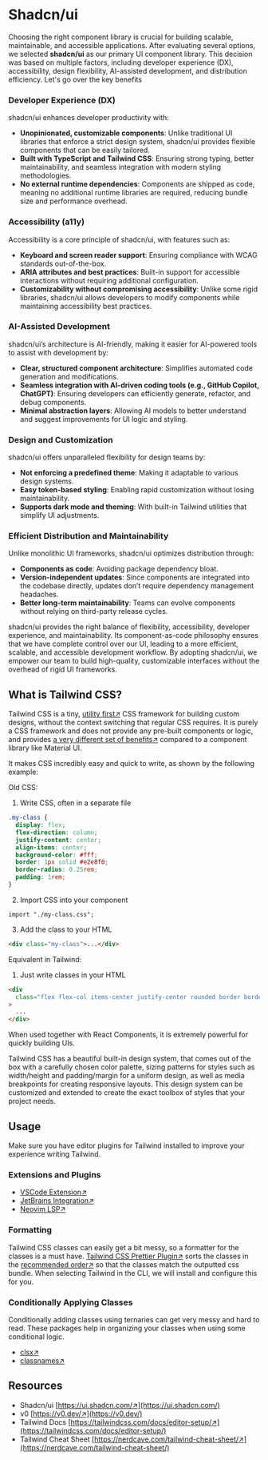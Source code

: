 # Shadcn/ui

Choosing the right component library is crucial for building scalable, maintainable, and accessible applications. After evaluating several options, we selected **shadcn/ui** as our primary UI component library. This decision was based on multiple factors, including developer experience (DX), accessibility, design flexibility, AI-assisted development, and distribution efficiency.
Let's go over the key benefits

### Developer Experience (DX)

shadcn/ui enhances developer productivity with:

- **Unopinionated, customizable components**: Unlike traditional UI libraries that enforce a strict design system, shadcn/ui provides flexible components that can be easily tailored.
- **Built with TypeScript and Tailwind CSS**: Ensuring strong typing, better maintainability, and seamless integration with modern styling methodologies.
- **No external runtime dependencies**: Components are shipped as code, meaning no additional runtime libraries are required, reducing bundle size and performance overhead.

### Accessibility (a11y)

Accessibility is a core principle of shadcn/ui, with features such as:

- **Keyboard and screen reader support**: Ensuring compliance with WCAG standards out-of-the-box.
- **ARIA attributes and best practices**: Built-in support for accessible interactions without requiring additional configuration.
- **Customizability without compromising accessibility**: Unlike some rigid libraries, shadcn/ui allows developers to modify components while maintaining accessibility best practices.

### AI-Assisted Development

shadcn/ui’s architecture is AI-friendly, making it easier for AI-powered tools to assist with development by:

- **Clear, structured component architecture**: Simplifies automated code generation and modifications.
- **Seamless integration with AI-driven coding tools (e.g., GitHub Copilot, ChatGPT)**: Ensuring developers can efficiently generate, refactor, and debug components.
- **Minimal abstraction layers**: Allowing AI models to better understand and suggest improvements for UI logic and styling.

### Design and Customization

shadcn/ui offers unparalleled flexibility for design teams by:

- **Not enforcing a predefined theme**: Making it adaptable to various design systems.
- **Easy token-based styling**: Enabling rapid customization without losing maintainability.
- **Supports dark mode and theming**: With built-in Tailwind utilities that simplify UI adjustments.

### Efficient Distribution and Maintainability

Unlike monolithic UI frameworks, shadcn/ui optimizes distribution through:

- **Components as code**: Avoiding package dependency bloat.
- **Version-independent updates**: Since components are integrated into the codebase directly, updates don’t require dependency management headaches.
- **Better long-term maintainability**: Teams can evolve components without relying on third-party release cycles.

shadcn/ui provides the right balance of flexibility, accessibility, developer experience, and maintainability. Its component-as-code philosophy ensures that we have complete control over our UI, leading to a more efficient, scalable, and accessible development workflow. By adopting shadcn/ui, we empower our team to build high-quality, customizable interfaces without the overhead of rigid UI frameworks.

## What is Tailwind CSS?

Tailwind CSS is a tiny, [utility first↗](https://tailwindcss.com/docs/utility-first) CSS framework for building custom designs, without the context switching that regular CSS requires. It is purely a CSS framework and does not provide any pre-built components or logic, and provides [a very different set of benefits↗](https://www.youtube.com/watch?v=CQuTF-bkOgc) compared to a component library like Material UI.

It makes CSS incredibly easy and quick to write, as shown by the following example:

Old CSS:

1. Write CSS, often in a separate file

```css
.my-class {
  display: flex;
  flex-direction: column;
  justify-content: center;
  align-items: center;
  background-color: #fff;
  border: 1px solid #e2e8f0;
  border-radius: 0.25rem;
  padding: 1rem;
}
```

2. Import CSS into your component

```tsx
import "./my-class.css";
```

3. Add the class to your HTML

```html
<div class="my-class">...</div>
```

Equivalent in Tailwind:

1. Just write classes in your HTML

```html
<div
  class="flex flex-col items-center justify-center rounded border border-gray-200 bg-white p-4"
>
  ...
</div>
```

When used together with React Components, it is extremely powerful for quickly building UIs.

Tailwind CSS has a beautiful built-in design system, that comes out of the box with a carefully chosen color palette, sizing patterns for styles such as width/height and padding/margin for a uniform design, as well as media breakpoints for creating responsive layouts. This design system can be customized and extended to create the exact toolbox of styles that your project needs.

## Usage

Make sure you have editor plugins for Tailwind installed to improve your experience writing Tailwind.

### Extensions and Plugins

* [VSCode Extension↗](https://marketplace.visualstudio.com/items?itemName=bradlc.vscode-tailwindcss)
* [JetBrains Integration↗](https://www.jetbrains.com/help/webstorm/tailwind-css.html#ws_css_tailwind_install)
* [Neovim LSP↗](https://github.com/neovim/nvim-lspconfig/blob/master/doc/server_configurations.md#tailwindcss)

### Formatting

Tailwind CSS classes can easily get a bit messy, so a formatter for the classes is a must have. [Tailwind CSS Prettier Plugin↗](https://github.com/tailwindlabs/prettier-plugin-tailwindcss) sorts the classes in the [recommended order↗](https://tailwindcss.com/blog/automatic-class-sorting-with-prettier#how-classes-are-sorted) so that the classes match the outputted css bundle. When selecting Tailwind in the CLI, we will install and configure this for you.

### Conditionally Applying Classes

Conditionally adding classes using ternaries can get very messy and hard to read. These packages help in organizing your classes when using some conditional logic.

* [clsx↗](https://github.com/lukeed/clsx)
* [classnames↗](https://github.com/JedWatson/classnames)

## Resources

- Shadcn/ui [https://ui.shadcn.com/↗](https://ui.shadcn.com/)
- v0 [https://v0.dev/↗](https://v0.dev/)
- Tailwind Docs	[https://tailwindcss.com/docs/editor-setup/↗](https://tailwindcss.com/docs/editor-setup/)
- Tailwind Cheat Sheet [https://nerdcave.com/tailwind-cheat-sheet/↗](https://nerdcave.com/tailwind-cheat-sheet/)
